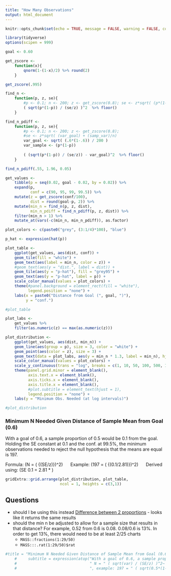 ```yaml
---
title: "How Many Observations"
output: html_document
---
```


```r
knitr::opts_chunk$set(echo = TRUE, message = FALSE, warning = FALSE, comment = "")
```

```r
library(tidyverse)
options(scipen = 999)
```

```r
goal <- 0.60

get_zscore <-
    function(x){
        qnorm(1-(1-x)/2) %>% round(2)
    }

get_zscore(.995)

find_n <-
    function(p, z, se){
        #p <- 0.1; n <- 200; z <- get_zscore(0.8); se <- z*sqrt( (p*(1-p)) / n) #0.041771
        ( sqrt(p*(1-p)) / (se/z) )^2  %>% floor()
    }

find_n_pdiff <-
    function(p, z, se){
        #p <- 0.1; n <- 200; z <- get_zscore(0.8); 
        #se <- z*sqrt( (var_goal) + (samp_var)/n) 
        var_goal <- sqrt( (.6*(1-.6)) / 200 )
        var_sample <- (p*(1-p))
    
        ( (sqrt(p*(1-p)) / (se/z)) - var_goal)^2  %>% floor()
    }

find_n_pdiff(.55, 1.96, 0.05)
```

```r
get_values <-
    tibble(p = seq(0.02, goal - 0.02, by = 0.02)) %>%
    expand(p, 
           conf = c(90, 95, 99, 99.5)) %>%
    mutate(z = get_zscore(conf/100),
           dist = round(goal-p, 2)) %>%
    mutate(min_n = find_n(p, z, dist),
           min_n_pdiff = find_n_pdiff(p, z, dist)) %>%
    filter(min_n > 1) %>% 
    mutate_at(vars(-c(min_n, min_n_pdiff)), as.factor)

plot_colors <- c(paste0("grey", (3:1/4)*100), "blue")

p_hat <- expression(hat(p))

plot_table <-
    ggplot(get_values, aes(dist, conf)) +
    geom_tile(fill = "white") +
    geom_text(aes(label = min_n, color = z)) +
    #geom_text(aes(y = "dist.", label = dist)) +
    geom_tile(aes(y = "p-hat"), fill = "grey95") +
    geom_text(aes(y = "p-hat", label = p)) +
    scale_color_manual(values = plot_colors) +
    theme(#panel.background = element_rect(fill = "white"),
          legend.position = "none") +
    labs(x = paste0("Distance from Goal (", goal, ")"),
         y = "conf.")

#plot_table

plot_labs <-
    get_values %>% 
    filter(as.numeric(z) == max(as.numeric(z)))

plot_distribution <-
    ggplot(get_values, aes(dist, min_n)) +
    geom_line(aes(group = p), size = 3, color = "white") +
    geom_point(aes(color = z), size = 3) +
    geom_text(data = plot_labs, aes(y = min_n * 1.3, label = min_n), hjust = 0.5) +
    scale_color_manual(values = plot_colors) +
    scale_y_continuous(trans = "log", breaks = c(1, 10, 50, 100, 500, 1000, 5000)) +
    theme(panel.grid.minor = element_blank(),
          axis.text.x = element_blank(),
          axis.ticks.x = element_blank(),
          axis.title.x = element_blank(), 
          #plot.subtitle = element_text(hjust = 1),
          legend.position = "none") +
    labs(y = "Minimum Obs. Needed (at log intervals)")

#plot_distribution
```

### Minimum N Needed Given Distance of Sample Mean from Goal (0.6)

With a goal of 0.6, a sample proportion of 0.5 would be 0.1 from the goal. Holding the SE constant at 0.1 and the conf. at 99.5%, the minimum observations needed to reject the null hypothesis that the means are equal is 197.

Formula: \(N =  \left(\frac{\sqrt{var}} {(SE/z)}\right)^2\)
&nbsp;&nbsp;&nbsp;&nbsp;
Example: \(197 = \left(\frac{\sqrt{0.5(1-0.5)}} {(0.1/2.81)}\right)^2\)
&nbsp;&nbsp;&nbsp;&nbsp;
Derived using: \(SE\ 0.1 = 2.81 * \sqrt{\frac{0.5(1-0.5)} {197}}\)

```r
gridExtra::grid.arrange(plot_distribution, plot_table, 
                        ncol = 1, heights = c(3,1))
```

## Questions
* should I be using this instead [Difference between 2 proportions](https://www.dummies.com/education/math/statistics/how-to-estimate-the-difference-between-two-proportions/) - looks like it returns the same results 
* should the min n be adjusted to allow for a sample size that results in that distance? For example, 0.52 from 0.6 is 0.08. 0.08/0.6 is 13%. In order to get 13%, there would need to be at least 2/25 charts
    * `MASS::fractions(1:29/50)`
    * `MASS:::.rat(1:29/50)$rat`
    
    
    
```r
#title = "Minimum N Needed Given Distance of Sample Mean from Goal (0.6)",
    #     subtitle = expression(atop("With a goal of 0.6, a sample proportion of 0.5 would be 0.1 from the goal. Holding the SE constant at 0.1 and the conf. at 99.5%, the min obs needed to reject the null hypothesis that the means are equal is 197.",
    #                                " N = " ( sqrt(var) / (SE/z) )^2~
    #                                ", example: 197 = " ( sqrt(0.5*(1-0.5)) / (0.1/2.81) )^2 ~ ", derived using SE of 0.1 = " ~ 2.81 ~"*"~sqrt( 0.5*(1-0.5) / 197))),
```

